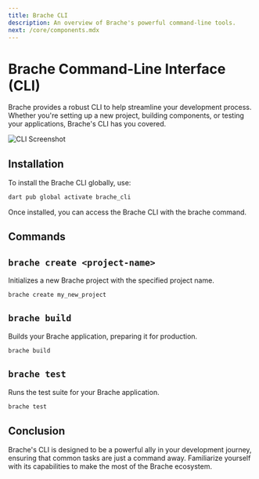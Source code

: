 ```yaml
---
title: Brache CLI
description: An overview of Brache's powerful command-line tools.
next: /core/components.mdx
---
```


# Brache Command-Line Interface (CLI)

Brache provides a robust CLI to help streamline your development process. Whether you're setting up a new project, building components, or testing your applications, Brache's CLI has you covered.

![CLI Screenshot](./path-to-cli-screenshot.png)

## Installation

To install the Brache CLI globally, use:

```dart
dart pub global activate brache_cli
```

Once installed, you can access the Brache CLI with the brache command.

## Commands

## `brache create <project-name>`

Initializes a new Brache project with the specified project name.

```bash
brache create my_new_project
```

## `brache build`

Builds your Brache application, preparing it for production.

```bash
brache build
```

## `brache test`

Runs the test suite for your Brache application.

```bash
brache test
```

## Conclusion

Brache's CLI is designed to be a powerful ally in your development journey, ensuring that common tasks are just a command away. Familiarize yourself with its capabilities to make the most of the Brache ecosystem.
